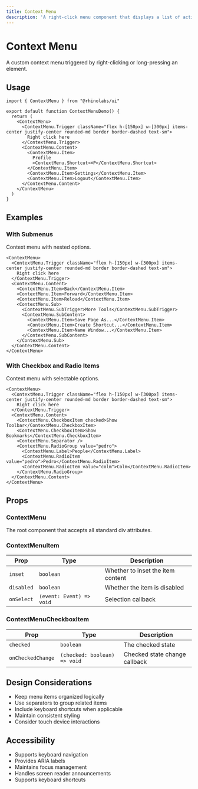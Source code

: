 ```yaml
---
title: Context Menu
description: 'A right-click menu component that displays a list of actions and options.'
---
```


# Context Menu

A custom context menu triggered by right-clicking or long-pressing an element.

## Usage

```tsx
import { ContextMenu } from "@rhinolabs/ui"

export default function ContextMenuDemo() {
  return (
    <ContextMenu>
      <ContextMenu.Trigger className="flex h-[150px] w-[300px] items-center justify-center rounded-md border border-dashed text-sm">
        Right click here
      </ContextMenu.Trigger>
      <ContextMenu.Content>
        <ContextMenu.Item>
          Profile
          <ContextMenu.Shortcut>⌘P</ContextMenu.Shortcut>
        </ContextMenu.Item>
        <ContextMenu.Item>Settings</ContextMenu.Item>
        <ContextMenu.Item>Logout</ContextMenu.Item>
      </ContextMenu.Content>
    </ContextMenu>
  )
}
```

## Examples

### With Submenus

Context menu with nested options.

```tsx
<ContextMenu>
  <ContextMenu.Trigger className="flex h-[150px] w-[300px] items-center justify-center rounded-md border border-dashed text-sm">
    Right click here
  </ContextMenu.Trigger>
  <ContextMenu.Content>
    <ContextMenu.Item>Back</ContextMenu.Item>
    <ContextMenu.Item>Forward</ContextMenu.Item>
    <ContextMenu.Item>Reload</ContextMenu.Item>
    <ContextMenu.Sub>
      <ContextMenu.SubTrigger>More Tools</ContextMenu.SubTrigger>
      <ContextMenu.SubContent>
        <ContextMenu.Item>Save Page As...</ContextMenu.Item>
        <ContextMenu.Item>Create Shortcut...</ContextMenu.Item>
        <ContextMenu.Item>Name Window...</ContextMenu.Item>
      </ContextMenu.SubContent>
    </ContextMenu.Sub>
  </ContextMenu.Content>
</ContextMenu>
```

### With Checkbox and Radio Items

Context menu with selectable options.

```tsx
<ContextMenu>
  <ContextMenu.Trigger className="flex h-[150px] w-[300px] items-center justify-center rounded-md border border-dashed text-sm">
    Right click here
  </ContextMenu.Trigger>
  <ContextMenu.Content>
    <ContextMenu.CheckboxItem checked>Show Toolbar</ContextMenu.CheckboxItem>
    <ContextMenu.CheckboxItem>Show Bookmarks</ContextMenu.CheckboxItem>
    <ContextMenu.Separator />
    <ContextMenu.RadioGroup value="pedro">
      <ContextMenu.Label>People</ContextMenu.Label>
      <ContextMenu.RadioItem value="pedro">Pedro</ContextMenu.RadioItem>
      <ContextMenu.RadioItem value="colm">Colm</ContextMenu.RadioItem>
    </ContextMenu.RadioGroup>
  </ContextMenu.Content>
</ContextMenu>
```

## Props

### ContextMenu

The root component that accepts all standard div attributes.

### ContextMenuItem

| Prop | Type | Description |
|------|------|-------------|
| `inset` | `boolean` | Whether to inset the item content |
| `disabled` | `boolean` | Whether the item is disabled |
| `onSelect` | `(event: Event) => void` | Selection callback |

### ContextMenuCheckboxItem

| Prop | Type | Description |
|------|------|-------------|
| `checked` | `boolean` | The checked state |
| `onCheckedChange` | `(checked: boolean) => void` | Checked state change callback |

## Design Considerations

- Keep menu items organized logically
- Use separators to group related items
- Include keyboard shortcuts when applicable
- Maintain consistent styling
- Consider touch device interactions

## Accessibility

- Supports keyboard navigation
- Provides ARIA labels
- Maintains focus management
- Handles screen reader announcements
- Supports keyboard shortcuts
